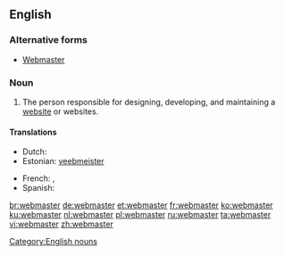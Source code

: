 ==English==

===Alternative forms===
* [[Webmaster]]

===Noun===
{{head|en|noun|plural|webmasters|feminine|webmistress}}

# The person responsible for designing, developing, and maintaining a [[website]] or websites.

====Translations====
{{trans-top|the person responsible for maintaining a website}}
* Dutch: {{t+|nl|webmaster|m}}
* Estonian: [[veebmeister]]
{{trans-mid}}
* French: {{t+|fr|webmestre}},  {{t+|fr|webmaster}}
* Spanish: {{t-|es|webmaster|m}}
{{trans-bottom}}

[[Category:English nouns]]

[[br:webmaster]]
[[de:webmaster]]
[[et:webmaster]]
[[fr:webmaster]]
[[ko:webmaster]]
[[ku:webmaster]]
[[nl:webmaster]]
[[pl:webmaster]]
[[ru:webmaster]]
[[ta:webmaster]]
[[vi:webmaster]]
[[zh:webmaster]]